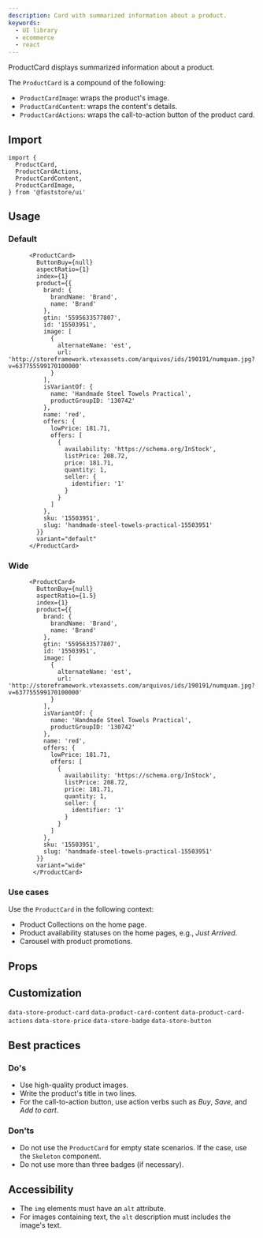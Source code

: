```yaml
---
description: Card with summarized information about a product.
keywords:
  - UI library
  - ecommerce
  - react
---
```



ProductCard displays summarized information about a product.

The `ProductCard` is a compound of the following:
- `ProductCardImage`: wraps the product's image.
- `ProductCardContent`: wraps the content's details.
- `ProductCardActions`: wraps the call-to-action button of the product card.

## Import

```tsx
import {
  ProductCard,
  ProductCardActions,
  ProductCardContent,
  ProductCardImage,
} from '@faststore/ui'
```

## Usage

### Default

```tsx live
      <ProductCard>
        ButtonBuy={null}
        aspectRatio={1}
        index={1}
        product={{
          brand: {
            brandName: 'Brand',
            name: 'Brand'
          },
          gtin: '5595633577807',
          id: '15503951',
          image: [
            {
              alternateName: 'est',
              url: 'http://storeframework.vtexassets.com/arquivos/ids/190191/numquam.jpg?v=637755599170100000'
            }
          ],
          isVariantOf: {
            name: 'Handmade Steel Towels Practical',
            productGroupID: '130742'
          },
          name: 'red',
          offers: {
            lowPrice: 181.71,
            offers: [
              {
                availability: 'https://schema.org/InStock',
                listPrice: 208.72,
                price: 181.71,
                quantity: 1,
                seller: {
                  identifier: '1'
                }
              }
            ]
          },
          sku: '15503951',
          slug: 'handmade-steel-towels-practical-15503951'
        }}
        variant="default"
      </ProductCard>
```

### Wide
```tsx live
      <ProductCard>
        ButtonBuy={null}
        aspectRatio={1.5}
        index={1}
        product={{
          brand: {
            brandName: 'Brand',
            name: 'Brand'
          },
          gtin: '5595633577807',
          id: '15503951',
          image: [
            {
              alternateName: 'est',
              url: 'http://storeframework.vtexassets.com/arquivos/ids/190191/numquam.jpg?v=637755599170100000'
            }
          ],
          isVariantOf: {
            name: 'Handmade Steel Towels Practical',
            productGroupID: '130742'
          },
          name: 'red',
          offers: {
            lowPrice: 181.71,
            offers: [
              {
                availability: 'https://schema.org/InStock',
                listPrice: 208.72,
                price: 181.71,
                quantity: 1,
                seller: {
                  identifier: '1'
                }
              }
            ]
          },
          sku: '15503951',
          slug: 'handmade-steel-towels-practical-15503951'
        }}
        variant="wide"
       </ProductCard>
```
### Use cases
Use the `ProductCard` in the following context:
- Product Collections on the home page.
- Product availability statuses on the home pages, e.g., *Just Arrived*.
- Carousel with product promotions.

## Props

<PropsSection name="ProductCard" />

## Customization
`data-store-product-card`
`data-product-card-content`
`data-product-card-actions`
`data-store-price`
`data-store-badge`
`data-store-button`


## Best practices

### Do's
- Use high-quality product images.
- Write the product's title in two lines.
- For the call-to-action button, use action verbs such as *Buy*, *Save*, and *Add to cart*.

### Don'ts
- Do not use the `ProductCard` for empty state scenarios. If the case, use the `Skeleton` component.
- Do not use more than three badges (if necessary).

## Accessibility
- The `img` elements must have an `alt` attribute. 
- For images containing text, the `alt` description must includes the image's text. 